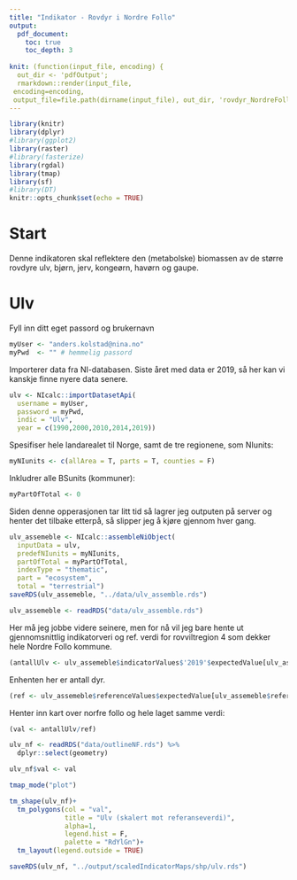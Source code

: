 ```yaml
---
title: "Indikator - Rovdyr i Nordre Follo"
output:
  pdf_document:
    toc: true
    toc_depth: 3
    
knit: (function(input_file, encoding) {
  out_dir <- 'pdfOutput';
  rmarkdown::render(input_file,
 encoding=encoding,
 output_file=file.path(dirname(input_file), out_dir, 'rovdyr_NordreFollo.pdf'))})
---
```



```r
library(knitr)
library(dplyr)
#library(ggplot2)
library(raster)
#library(fasterize)
library(rgdal)
library(tmap)
library(sf)
#library(DT)
knitr::opts_chunk$set(echo = TRUE)
```

# Start
Denne indikatoren skal reflektere den (metabolske) biomassen av de større rovdyre ulv, bjørn, jerv, kongeørn, havørn og gaupe.

# Ulv

Fyll inn ditt eget passord og brukernavn
```r
myUser <- "anders.kolstad@nina.no"
myPwd  <- "" # hemmelig passord
```


Importerer data fra NI-databasen. Siste året med data er 2019, så her kan vi kanskje finne nyere data senere.
```r

ulv <- NIcalc::importDatasetApi(
  username = myUser,
  password = myPwd,
  indic = "Ulv",
  year = c(1990,2000,2010,2014,2019))
```


Spesifiser hele landarealet til Norge, samt de tre regionene, som NIunits:
```r
myNIunits <- c(allArea = T, parts = T, counties = F)
```

Inkludrer alle BSunits (kommuner):
```r
myPartOfTotal <- 0
```


Siden denne opperasjonen tar litt tid så lagrer jeg outputen på server og henter det tilbake etterpå, så slipper jeg å kjøre gjennom hver gang.
```r
ulv_assemeble <- NIcalc::assembleNiObject(
  inputData = ulv,
  predefNIunits = myNIunits, 
  partOfTotal = myPartOfTotal, 
  indexType = "thematic",
  part = "ecosystem",
  total = "terrestrial")  
saveRDS(ulv_assemeble, "../data/ulv_assemble.rds")
```

```r
ulv_assemeble <- readRDS("data/ulv_assemble.rds")
```


Her må jeg jobbe videre seinere, men for nå vil jeg bare hente ut gjennomsnittlig indikatorveri og ref. verdi for rovviltregion 4 som dekker hele Nordre Follo kommune.

```r
(antallUlv <- ulv_assemeble$indicatorValues$'2019'$expectedValue[ulv_assemeble$indicatorValues$'2019'$ICunitName =="Rovviltregion 4"])
```
Enhenten her er antall dyr.

```r
(ref <- ulv_assemeble$referenceValues$expectedValue[ulv_assemeble$referenceValues$ICunitName =="Rovviltregion 4"])
```

Henter inn kart over norfre follo og hele laget samme verdi:
```r
(val <- antallUlv/ref)
```

```r
ulv_nf <- readRDS("data/outlineNF.rds") %>%
  dplyr::select(geometry)

ulv_nf$val <- val
```

```r
tmap_mode("plot")
```

```r
tm_shape(ulv_nf)+
  tm_polygons(col = "val",
              title = "Ulv (skalert mot referanseverdi)",
              alpha=1,
              legend.hist = F,
              palette = "RdYlGn")+
  tm_layout(legend.outside = TRUE)
```

```r
saveRDS(ulv_nf, "../output/scaledIndicatorMaps/shp/ulv.rds")
```
